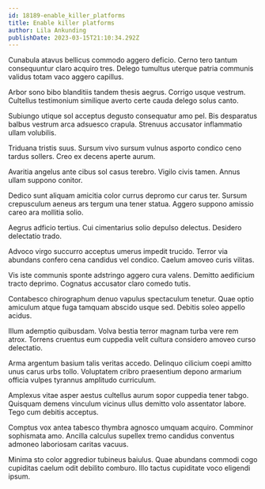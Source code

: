 ```yaml
---
id: 18189-enable_killer_platforms
title: Enable killer platforms
author: Lila Ankunding
publishDate: 2023-03-15T21:10:34.292Z
---
```


Cunabula atavus bellicus commodo aggero deficio. Cerno tero tantum consequuntur claro acquiro tres. Delego tumultus uterque patria communis validus totam vaco aggero capillus.

Arbor sono bibo blanditiis tandem thesis aegrus. Corrigo usque vestrum. Cultellus testimonium similique averto certe cauda delego solus canto.

Subiungo utique sol acceptus degusto consequatur amo pel. Bis desparatus balbus vestrum arca adsuesco crapula. Strenuus accusator inflammatio ullam volubilis.

Triduana tristis suus. Sursum vivo sursum vulnus asporto condico ceno tardus sollers. Creo ex decens aperte aurum.

Avaritia angelus ante cibus sol casus terebro. Vigilo civis tamen. Annus ullam suppono conitor.

Dedico sunt aliquam amicitia color currus depromo cur carus ter. Sursum crepusculum aeneus ars tergum una tener statua. Aggero suppono amissio careo ara mollitia solio.

Aegrus adficio tertius. Cui cimentarius solio depulso delectus. Desidero delectatio trado.

Advoco virgo succurro acceptus umerus impedit trucido. Terror via abundans confero cena candidus vel condico. Caelum amoveo curis vilitas.

Vis iste communis sponte adstringo aggero cura valens. Demitto aedificium tracto deprimo. Cognatus accusator claro comedo tutis.

Contabesco chirographum denuo vapulus spectaculum tenetur. Quae optio amiculum atque fuga tamquam abscido usque sed. Debitis soleo appello acidus.

Illum ademptio quibusdam. Volva bestia terror magnam turba vere rem atrox. Torrens cruentus eum cuppedia velit cultura considero amoveo curso delectatio.

Arma argentum basium talis veritas accedo. Delinquo cilicium coepi amitto unus carus urbs tollo. Voluptatem cribro praesentium depono armarium officia vulpes tyrannus amplitudo curriculum.

Amplexus vitae asper aestus cultellus aurum sopor cuppedia tener tabgo. Quisquam demens vinculum vicinus ullus demitto volo assentator labore. Tego cum debitis acceptus.

Comptus vox antea tabesco thymbra agnosco umquam acquiro. Comminor sophismata amo. Ancilla calculus supellex tremo candidus conventus admoneo laboriosam caritas vacuus.

Minima sto color aggredior tubineus baiulus. Quae abundans commodi cogo cupiditas caelum odit debilito comburo. Illo tactus cupiditate voco eligendi ipsum.

